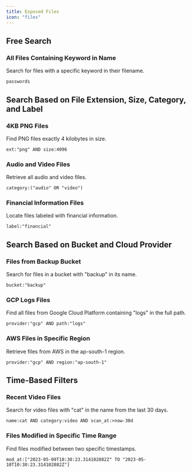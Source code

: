 ```yaml
---
title: Exposed Files
icon: "files"
---
```


## Free Search

### All Files Containing Keyword in Name

Search for files with a specific keyword in their filename.

```
passwords
```

## Search Based on File Extension, Size, Category, and Label

### 4KB PNG Files

Find PNG files exactly 4 kilobytes in size.

```
ext:"png" AND size:4096
```

### Audio and Video Files

Retrieve all audio and video files.

```
category:("audio" OR "video")
```

### Financial Information Files

Locate files labeled with financial information.

```
label:"financial"
```

## Search Based on Bucket and Cloud Provider

### Files from Backup Bucket

Search for files in a bucket with "backup" in its name.

```
bucket:"backup"
```

### GCP Logs Files

Find all files from Google Cloud Platform containing "logs" in the full path.

```
provider:"gcp" AND path:"logs"
```

### AWS Files in Specific Region

Retrieve files from AWS in the ap-south-1 region.

```
provider:"gcp" AND region:"ap-south-1"
```

## Time-Based Filters

### Recent Video Files

Search for video files with "cat" in the name from the last 30 days.

```
name:cat AND category:video AND scan_at:>now-30d
```

### Files Modified in Specific Time Range

Find files modified between two specific timestamps.

```
mod_at:["2023-05-09T10:30:23.314102882Z" TO "2023-05-10T10:30:23.314102882Z"]
```